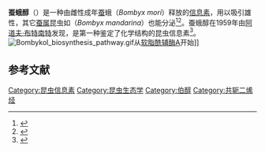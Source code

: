 {{Chembox
| verifiedrevid = 443426331
| ImageFile = Bombykol.svg
| ImageSize = 200px
| IUPACName = (10''E'',12''Z'')-hexadeca-10,12-dien-1-ol
| OtherNames = 
|Section1={{Chembox Identifiers
| ChemSpiderID_Ref = {{chemspidercite|correct|chemspider}}
| ChemSpiderID = 392860
| InChI = 1/C16H30O/c1-2-3-4-5-6-7-8-9-10-11-12-13-14-15-16-17/h4-7,17H,2-3,8-16H2,1H3/b5-4-,7-6+
| InChIKey = CIVIWCVVOFNUST-SCFJQAPRBG
| SMILES1 = OCCCCCCCCC\C=C\C=C/CCC
| StdInChI_Ref = {{stdinchicite|correct|chemspider}}
| StdInChI = 1S/C16H30O/c1-2-3-4-5-6-7-8-9-10-11-12-13-14-15-16-17/h4-7,17H,2-3,8-16H2,1H3/b5-4-,7-6+
| StdInChIKey_Ref = {{stdinchicite|correct|chemspider}}
| StdInChIKey = CIVIWCVVOFNUST-SCFJQAPRSA-N
| CASNo_Ref = {{cascite|correct|??}}
| CASNo = 765-17-3
| PubChem = 445128
| ChEBI_Ref = {{ebicite|correct|EBI}}
| ChEBI = 41200
| SMILES = CCC/C=C\C=C\CCCCCCCCCO
}}
|Section2={{Chembox Properties
| C=16 | H=30 | O=1
| Appearance = 
| Density = 
| MeltingPt = 
| BoilingPt = 
| Solubility = }}
|Section3={{Chembox Hazards
| MainHazards = 
| FlashPt = 
| AutoignitionPt = }}
}}
'''蚕蛾醇'''（{{lang-en|Bombykol}}）是一种由雌性成年[[蚕|蚕]]蛾（''Bombyx mori''）释放的[[信息素|信息素]]，用以吸引雄性，其它[[蚕属|蚕属]]昆虫如（''Bombyx mandarina''）也能分泌<ref>{{Cite journal|last=Kuwahara|first=Yasumasa|date=1984|title=Flight Time of Bombyx mandarina Males to a Pheromone Trap Baited with Bombykol |journal=Applied Entomology and Zoology|volume=19|issue=3|pages=400–401|doi=10.1303/aez.19.400|doi-access=free}}</ref><ref>{{Cite journal|last1=Kuwahara|first1=Yasumasa|last2=Mori|first2=Naoki|last3=Yamada|first3=Shigeki|last4=Nemoto|first4=Tadashi|date=1984|title=Evaluation of Bombykol as the Sex Pheromone of Bombyx mandarina(Lepidoptera : Bombycidae) |journal=Applied Entomology and Zoology|volume=19|issue=2|pages=265–267|doi=10.1303/aez.19.265|doi-access=free}}</ref>。蚕蛾醇在1959年由[[阿道夫·布特南特|阿道夫·布特南特]]发现，是第一种鉴定了化学结构的昆虫信息素<ref>{{cite journal
| title=Über den Sexuallockstoff des Seidenspinners .1. Der biologische Test und die Isolierung des reinen Sexuallockstoffes Bombykol |last=Butenandt |first=A. |authorlink=Adolf Butenandt |author2=Beckamnn, R. |author3=Hecker, E.  |journal=[[Hoppe-Seyler's_Zeitschrift_für_Physiologische_Chemie|Hoppe-Seyler's Zeitschrift für Physiologische Chemie]] |volume=324 |pages=71–83 |year=1961 |doi=10.1515/bchm2.1961.324.1.71 |pmid=13689417 }}</ref>。
[[File:Bombykol_biosynthesis_pathway.gif|thumb]]从[[软脂酰辅酶A|软脂酰辅酶A]]开始]]

==参考文献==
{{reflist}}

[[Category:昆虫信息素|Category:昆虫信息素]]
[[Category:昆虫生态学|Category:昆虫生态学]]
[[Category:伯醇|Category:伯醇]]
[[Category:共轭二烯烃|Category:共轭二烯烃]]